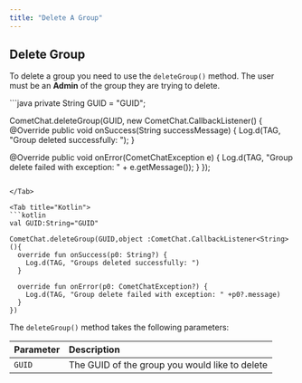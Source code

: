 ```yaml
---
title: "Delete A Group"
---
```




## Delete Group

To delete a group you need to use the `deleteGroup()` method. The user must be an **Admin** of the group they are trying to delete.

<Tabs>
<Tab title="Java">
```java
private String GUID = "GUID";

CometChat.deleteGroup(GUID, new CometChat.CallbackListener<String>() {
  @Override
  public void onSuccess(String successMessage) {
    Log.d(TAG, "Group deleted successfully: ");
  }

  @Override
  public void onError(CometChatException e) {
    Log.d(TAG, "Group delete failed with exception: " + e.getMessage());
  }
});
```

</Tab>

<Tab title="Kotlin">
```kotlin
val GUID:String="GUID"

CometChat.deleteGroup(GUID,object :CometChat.CallbackListener<String>(){
  override fun onSuccess(p0: String?) {
    Log.d(TAG, "Groups deleted successfully: ")
  }
  
  override fun onError(p0: CometChatException?) {
    Log.d(TAG, "Group delete failed with exception: " +p0?.message)
  }
})
```

</Tab>

</Tabs>

The `deleteGroup()` method takes the following parameters:

| Parameter | Description                                    |
| :--------- | :---------------------------------------------- |
| `GUID`    | The GUID of the group you would like to delete |
